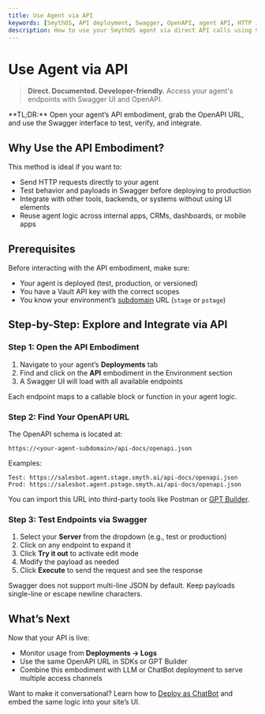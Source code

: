 ```yaml
---
title: Use Agent via API
keywords: [SmythOS, API deployment, Swagger, OpenAPI, agent API, HTTP integration, OpenAPI URL, chat integration, LLM API]
description: How to use your SmythOS agent via direct API calls using Swagger UI and the OpenAPI schema.
---
```


# Use Agent via API

> **Direct. Documented. Developer-friendly.** Access your agent's endpoints with Swagger UI and OpenAPI.

<InfoCallout>
**TL;DR:** Open your agent’s API embodiment, grab the OpenAPI URL, and use the Swagger interface to test, verify, and integrate.
</InfoCallout>

<Divider />

## Why Use the API Embodiment?

This method is ideal if you want to:

- Send HTTP requests directly to your agent
- Test behavior and payloads in Swagger before deploying to production
- Integrate with other tools, backends, or systems without using UI elements
- Reuse agent logic across internal apps, CRMs, dashboards, or mobile apps

<Divider />

## Prerequisites

Before interacting with the API embodiment, make sure:

- Your agent is deployed (test, production, or versioned)
- You have a Vault API key with the correct scopes
- You know your environment’s [subdomain](/docs/agent-deployments/subdomaoins) URL (`stage` or `pstage`)

<Divider />

## Step-by-Step: Explore and Integrate via API

### Step 1: Open the API Embodiment

1. Navigate to your agent’s **Deployments** tab
2. Find and click on the **API** embodiment in the Environment section
3. A Swagger UI will load with all available endpoints

<InfoCallout>
Each endpoint maps to a callable block or function in your agent logic.
</InfoCallout>

<Divider />

### Step 2: Find Your OpenAPI URL

The OpenAPI schema is located at:

```text
https://<your-agent-subdomain>/api-docs/openapi.json
```

Examples:
```text
Test: https://salesbot.agent.stage.smyth.ai/api-docs/openapi.json
Prod: https://salesbot.agent.pstage.smyth.ai/api-docs/openapi.json
```

You can import this URL into third-party tools like Postman or [GPT Builder](/docs/agent-deployments/deploy-to-chatgpt).

<PromptCard prompt="Paste your OpenAPI URL into tools like Swagger, Postman, or GPT Builder to explore endpoints." />

<Divider />

### Step 3: Test Endpoints via Swagger

1. Select your **Server** from the dropdown (e.g., test or production)
2. Click on any endpoint to expand it
3. Click **Try it out** to activate edit mode
4. Modify the payload as needed
5. Click **Execute** to send the request and see the response

<WarningCallout>
Swagger does not support multi-line JSON by default. Keep payloads single-line or escape newline characters.
</WarningCallout>

<Divider />

## What’s Next

Now that your API is live:

- Monitor usage from **Deployments → Logs**
- Use the same OpenAPI URL in SDKs or GPT Builder
- Combine this embodiment with LLM or ChatBot deployment to serve multiple access channels

Want to make it conversational? Learn how to [Deploy as ChatBot](/deployments/chatbot) and embed the same logic into your site’s UI.

<Divider />
